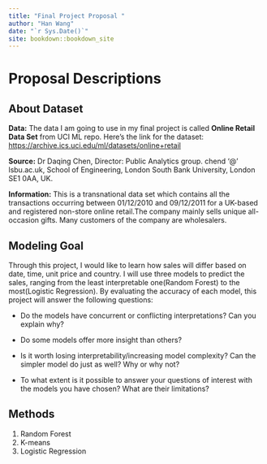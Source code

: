 ```yaml
---
title: "Final Project Proposal "
author: "Han Wang"
date: "`r Sys.Date()`"
site: bookdown::bookdown_site
---
```


# Proposal Descriptions

## About Dataset

**Data:** The data I am going to use in my final project is called **Online Retail Data Set** from UCI ML repo. Here's the link for the dataset: <https://archive.ics.uci.edu/ml/datasets/online+retail>

**Source:** Dr Daqing Chen, Director: Public Analytics group. chend '\@' lsbu.ac.uk, School of Engineering, London South Bank University, London SE1 0AA, UK.

**Information:** This is a transnational data set which contains all the transactions occurring between 01/12/2010 and 09/12/2011 for a UK-based and registered non-store online retail.The company mainly sells unique all-occasion gifts. Many customers of the company are wholesalers.

## Modeling Goal

Through this project, I would like to learn how sales will differ based on date, time, unit price and country. I will use three models to predict the sales, ranging from the least interpretable one(Random Forest) to the most(Logistic Regression). By evaluating the accuracy of each model, this project will answer the following questions:

-   Do the models have concurrent or conflicting interpretations? Can you explain why?

-   Do some models offer more insight than others?

-   Is it worth losing interpretability/increasing model complexity? Can the simpler model do just as well? Why or why not?

-   To what extent is it possible to answer your questions of interest with the models you have chosen? What are their limitations?

## Methods

1.  Random Forest
2.  K-means
3.  Logistic Regression
